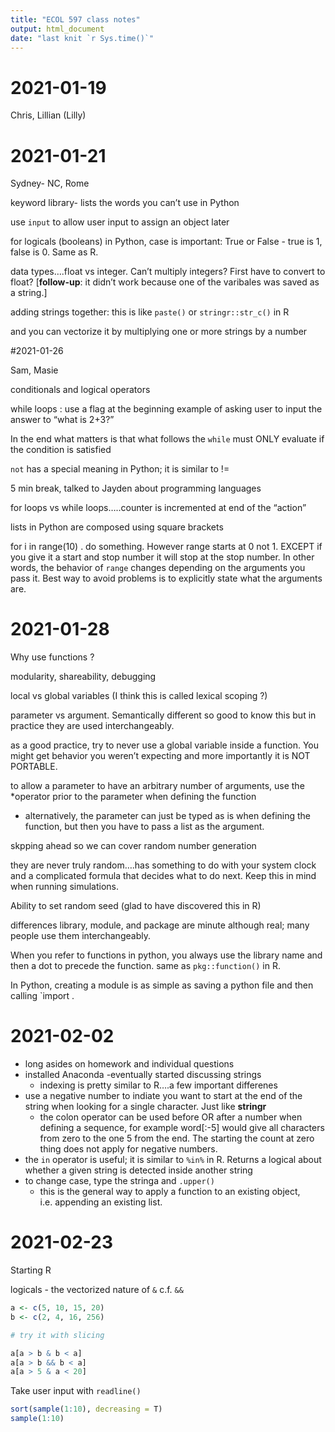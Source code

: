 ---
title: "ECOL 597 class notes"
output: html_document
date: "last knit `r Sys.time()`"
---


#  2021-01-19

Chris, Lillian (Lilly)



#  2021-01-21

Sydney- NC, Rome

keyword library- lists the words you can't use in Python

use `input` to allow user input to assign an object later 

for logicals (booleans) in Python, case is important: True or False
 - true is 1, false is 0. Same as R. 

data types....float vs integer. Can't multiply integers? First have to convert to float? [**follow-up**: it didn't work because one of the varibales was saved as a string.]

adding strings together: this is like `paste()` or `stringr::str_c()` in R

and you can vectorize it by multiplying one or more strings by a number








#2021-01-26

Sam, Masie

conditionals and logical operators 

while loops : use a flag at the beginning 
example of asking user to input the answer to "what is 2+3?"

In the end what matters is that what follows the `while` must ONLY evaluate if the condition is satisfied 


`not` has a special meaning in Python; it is similar to !=

5 min break, talked to Jayden about programming languages 


for loops  vs while loops.....counter is incremented at end of the "action"

lists in Python are composed using square brackets 

for i in range(10) . do something. However range starts at 0 not 1. EXCEPT if you give it a start and stop number it will stop at the stop number. In other words, the behavior of `range` changes depending on the arguments you pass it. Best way to avoid problems is to explicitly state what the arguments are. 



# 2021-01-28

Why use functions ?

modularity, shareability, debugging

local vs global variables (I think this is called lexical scoping ?)

parameter vs argument. Semantically different so good to know this but in practice they are used interchangeably. 

as a good practice, try to never use a global variable inside a function. You might get behavior you weren't expecting and more importantly it is NOT PORTABLE. 


to allow a parameter to have an arbitrary number of arguments, use the *operator prior to the parameter when defining the function

- alternatively, the parameter can just be typed as is when defining the function, but then you have to pass a list as the argument. 

skpping ahead so we can cover random number generation

they are never truly random....has something to do with your system clock and a complicated formula that decides what to do next. Keep this in mind when running simulations. 

Ability to set random seed (glad to have discovered this in R)

differences library, module, and package are minute although real; many people use them interchangeably. 

When you refer to functions in python, you always use the library name and then a dot to precede the function. same as `pkg::function()` in R.

In Python, creating a module is as simple as saving a python file and then calling `import <filepath>. 




# 2021-02-02

- long asides on homework and individual questions 
- installed Anaconda
-eventually started discussing strings
  - indexing is pretty similar to R....a few important differenes 
- use a negative number to indiate you want to start at the end of the string when looking for a single character. Just like **stringr**
  - the colon operator can be used before OR after a number when defining a sequence, for example word[:-5] would give all characters from zero to the one 5 from the end. The starting the count at zero thing does not apply for negative numbers. 
 - the `in` operator is useful; it is similar to `%in%` in R. Returns a logical about whether a given string is detected inside another string
- to change case, type the stringa and  `.upper()`
  - this is the general way to apply a function to an existing object, i.e. appending an existing list.


# 2021-02-23

Starting R 

logicals - the vectorized nature of `&` c.f. `&&`

```{r}
a <- c(5, 10, 15, 20)
b <- c(2, 4, 16, 256)

# try it with slicing 

a[a > b & b < a]
a[a > b && b < a]
a[a > 5 & a < 20]


```

Take user input with `readline()`

```{r}

sort(sample(1:10), decreasing = T)
sample(1:10)
```


